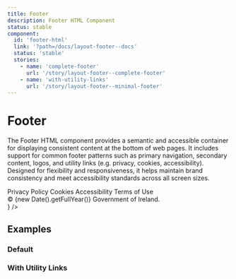 ```yaml
---
title: Footer
description: Footer HTML Component
status: stable
component:
  id: 'footer-html'
  link: '?path=/docs/layout-footer--docs'
  status: 'stable'
  stories:
    - name: 'complete-footer'
      url: '/story/layout-footer--complete-footer'
    - name: 'with-utility-links'
      url: '/story/layout-footer--minimal-footer'
---
```


# Footer

The Footer HTML component provides a semantic and accessible container for displaying consistent content at the bottom of web pages. It includes support for common footer patterns such as primary navigation, secondary content, logos, and utility links (e.g. privacy, cookies, accessibility). Designed for flexibility and responsiveness, it helps maintain brand consistency and meet accessibility standards across all screen sizes.

<Section current="html">

<ComponentPreview>
  <Footer
    utilitySlot={
      <Stack
        direction={{ base: 'column', xs: 'column', md: 'row' }}
        gap={4}
        itemsDistribution="center"
        itemsAlignment="center"
      >
        <Link noColor href="/privacy-policy" aria-label="Privacy Policy">
          Privacy Policy
        </Link>
        <Link noColor href="/cookies" aria-label="Cookies">
          Cookies
        </Link>
        <Link noColor href="/accessibility" aria-label="Accessibility">
          Accessibility
        </Link>
        <Link noColor href="/terms-of-use" aria-label="Terms of Use">
          Terms of Use
        </Link>
        <div className="gi-text-sm">
          © {new Date().getFullYear()} Government of Ireland.
        </div>
      </Stack>
    }
  />
</ComponentPreview>

## Examples

### Default

<StorybookFrame
  heightClassName="h-192"
  componentId="footer-html"
  story="complete-footer"
/>

### With Utility Links

<StorybookFrame
  heightClassName="h-72"
  componentId="footer-html"
  story="with-utility-links"
/>

</Section>
